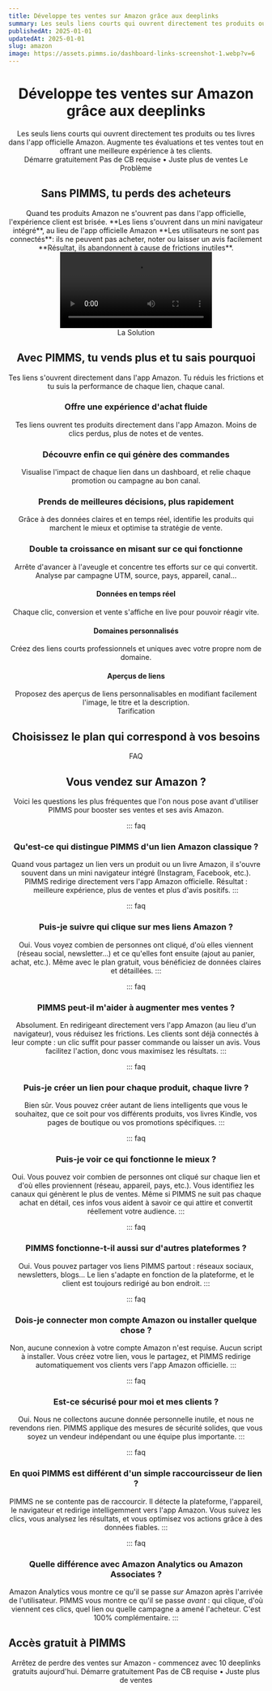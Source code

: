 ```yaml
---
title: Développe tes ventes sur Amazon grâce aux deeplinks
summary: Les seuls liens courts qui ouvrent directement tes produits ou tes livres dans l'app officielle Amazon. Augmente tes évaluations et tes ventes tout en offrant une meilleure expérience à tes clients.
publishedAt: 2025-01-01
updatedAt: 2025-01-01
slug: amazon
image: https://assets.pimms.io/dashboard-links-screenshot-1.webp?v=6
---
```


<Header />

<Slide size="xs">
  <Avatars />
  <Hero>
    <H1>Développe tes ventes sur Amazon grâce aux <Primary>deeplinks</Primary></H1>
    <Summary>Les seuls liens courts qui ouvrent directement tes produits ou tes livres dans l'app officielle Amazon. Augmente tes évaluations et tes ventes tout en offrant une meilleure expérience à tes clients.</Summary>
  </Hero>
  <Centered>
    <CtaButton><Fast /> Démarre gratuitement</CtaButton>
    <CtaBottomText>Pas de CB requise • Juste plus de ventes</CtaBottomText>
  </Centered>
  <VideoSlide src="https://player.vimeo.com/video/1069569159?badge=0&playsinline=0" cover="https://assets.pimms.io/video-pimms-intro-fr-preview.mp4?v=3" />
</Slide>

<Slide variant="secondary" id="problem">
  <Centered>
    <Label variant="problem">Le Problème</Label>
    <H2>Sans PIMMS, tu perds des <Primary>acheteurs</Primary></H2>
  </Centered>
  
  <Section variant="card">
    <TwoColumns ratio="2-1">
      <Column span={2} order="text">
        <WithoutPimms />
        <Text size="lg">
          Quand tes produits Amazon ne s'ouvrent pas dans l'app officielle, l'expérience client est brisée.
        </Text>
        <List>
          <Item variant="problem">**Les liens s'ouvrent dans un mini navigateur intégré**, au lieu de l'app officielle Amazon</Item>
          <Item variant="problem">**Les utilisateurs ne sont pas connectés**: ils ne peuvent pas acheter, noter ou laisser un avis facilement</Item>
          <Item variant="problem">**Résultat, ils abandonnent à cause de frictions inutiles**.</Item>
        </List>
      </Column>
      <Column span={1} order="visual">
        <Video src="https://assets.pimms.io/too-many-step-paypal.mp4" />
      </Column>
    </TwoColumns>
  </Section>
</Slide>

<Slide id="top-features">
  <Centered>
    <Label variant="solution">La Solution</Label>
    <H2>Avec PIMMS, tu vends plus et tu sais <Primary>pourquoi</Primary></H2>
    <Text size="lg">Tes liens s'ouvrent directement dans l'app Amazon. Tu réduis les frictions et tu suis la performance de chaque lien, chaque canal.</Text>
  </Centered>

  <Section>
    <TwoColumns ratio="7-5" mobileCard>
      <Column span={7} order="visual">
        <DeeplinkDemo />
      </Column>
      <Column span={5} order="text">
        <H3>Offre une expérience d'achat fluide</H3>
        <Text>Tes liens ouvrent tes produits directement dans l'app Amazon. Moins de clics perdus, plus de notes et de ventes.</Text>
      </Column>
    </TwoColumns>
  </Section>

  <Section>
    <TwoColumns ratio="5-7" mobileCard>
      <Column span={5} order="text">
        <H3>Découvre enfin ce qui génère des commandes</H3>
        <Text>Visualise l'impact de chaque lien dans un dashboard, et relie chaque promotion ou campagne au bon canal.</Text>
      </Column>
      <Column span={7} order="visual">
        <AnalyticsDemo showConversions={false} />
      </Column>
    </TwoColumns>
  </Section>

  <Section>
    <TwoColumns ratio="7-5" mobileCard>
      <Column span={7} order="visual">
        <Referer />
      </Column>
      <Column span={5} order="text">
        <H3>Prends de meilleures décisions, plus rapidement</H3>
        <Text>Grâce à des données claires et en temps réel, identifie les produits qui marchent le mieux et optimise ta stratégie de vente.</Text>
      </Column>
    </TwoColumns>
  </Section>

  <Section>
    <TwoColumns ratio="5-7">
      <Column span={5} order="text">
        <H3>Double ta croissance en misant sur ce qui fonctionne</H3>
        <Text>Arrête d'avancer à l'aveugle et concentre tes efforts sur ce qui convertit. Analyse par campagne UTM, source, pays, appareil, canal...</Text>
      </Column>
      <Column span={7} order="visual">
        <FilterFeature />
      </Column>
    </TwoColumns>
  </Section>

  <Section variant="card">
    <List layout="horizontal">
      <FeatureCard>
        <IconBox icon="zap" />
        <H4>Données en temps réel</H4>
        <Text>Chaque clic, conversion et vente s'affiche en live pour pouvoir réagir vite.</Text>
      </FeatureCard>
      <FeatureCard>
        <IconBox icon="globe" />
        <H4>Domaines personnalisés</H4>
        <Text>Créez des liens courts professionnels et uniques avec votre propre nom de domaine.</Text>
      </FeatureCard>
      <FeatureCard>
        <IconBox icon="share" />
        <H4>Aperçus de liens</H4>
        <Text>Proposez des aperçus de liens personnalisables en modifiant facilement l'image, le titre et la description.</Text>
      </FeatureCard>
    </List>
  </Section>
</Slide>

<Slide variant="secondary" id="pricing">
  <Centered>
    <Label variant="none">Tarification</Label>
    <H2>Choisissez le plan qui correspond à vos besoins</H2>
  </Centered>
  
  <Section>
    <TwoColumns ratio="1-1-1">
      <Column span={1}>
        <LifetimeOfferStarter />
      </Column>
      <Column span={1}>
        <LifetimeOfferPro />
      </Column>
      <Column span={1}>
        <OnDemandOfferBusiness />
      </Column>
    </TwoColumns>
  </Section>
</Slide>

<Slide>
  <Centered>
    <Label variant="none">FAQ</Label>
    <H2>Vous vendez sur Amazon ?</H2>
    <Text size="lg">Voici les questions les plus fréquentes que l'on nous pose avant d'utiliser PIMMS pour booster ses ventes et ses avis Amazon.</Text>
  </Centered>
  
  <Section>

::: faq
### Qu'est-ce qui distingue PIMMS d'un lien Amazon classique ?
Quand vous partagez un lien vers un produit ou un livre Amazon, il s'ouvre souvent dans un mini navigateur intégré (Instagram, Facebook, etc.). PIMMS redirige directement vers l'app Amazon officielle. Résultat : meilleure expérience, plus de ventes et plus d'avis positifs.
:::

::: faq
### Puis-je suivre qui clique sur mes liens Amazon ?
Oui. Vous voyez combien de personnes ont cliqué, d'où elles viennent (réseau social, newsletter…) et ce qu'elles font ensuite (ajout au panier, achat, etc.). Même avec le plan gratuit, vous bénéficiez de données claires et détaillées.
:::

::: faq
### PIMMS peut-il m'aider à augmenter mes ventes ?
Absolument. En redirigeant directement vers l'app Amazon (au lieu d'un navigateur), vous réduisez les frictions. Les clients sont déjà connectés à leur compte : un clic suffit pour passer commande ou laisser un avis. Vous facilitez l'action, donc vous maximisez les résultats.
:::

::: faq
### Puis-je créer un lien pour chaque produit, chaque livre ?
Bien sûr. Vous pouvez créer autant de liens intelligents que vous le souhaitez, que ce soit pour vos différents produits, vos livres Kindle, vos pages de boutique ou vos promotions spécifiques.
:::

::: faq
### Puis-je voir ce qui fonctionne le mieux ?
Oui. Vous pouvez voir combien de personnes ont cliqué sur chaque lien et d'où elles proviennent (réseau, appareil, pays, etc.). Vous identifiez les canaux qui génèrent le plus de ventes. Même si PIMMS ne suit pas chaque achat en détail, ces infos vous aident à savoir ce qui attire et convertit réellement votre audience.
:::

::: faq
### PIMMS fonctionne-t-il aussi sur d'autres plateformes ?
Oui. Vous pouvez partager vos liens PIMMS partout : réseaux sociaux, newsletters, blogs... Le lien s'adapte en fonction de la plateforme, et le client est toujours redirigé au bon endroit.
:::

::: faq
### Dois-je connecter mon compte Amazon ou installer quelque chose ?
Non, aucune connexion à votre compte Amazon n'est requise. Aucun script à installer. Vous créez votre lien, vous le partagez, et PIMMS redirige automatiquement vos clients vers l'app Amazon officielle.
:::

::: faq
### Est-ce sécurisé pour moi et mes clients ?
Oui. Nous ne collectons aucune donnée personnelle inutile, et nous ne revendons rien. PIMMS applique des mesures de sécurité solides, que vous soyez un vendeur indépendant ou une équipe plus importante.
:::

::: faq
### En quoi PIMMS est différent d'un simple raccourcisseur de lien ?
PIMMS ne se contente pas de raccourcir. Il détecte la plateforme, l'appareil, le navigateur et redirige intelligemment vers l'app Amazon. Vous suivez les clics, vous analysez les résultats, et vous optimisez vos actions grâce à des données fiables.
:::

::: faq
### Quelle différence avec Amazon Analytics ou Amazon Associates ?
Amazon Analytics vous montre ce qu'il se passe *sur* Amazon après l'arrivée de l'utilisateur. PIMMS vous montre ce qu'il se passe *avant* : qui clique, d'où viennent ces clics, quel lien ou quelle campagne a amené l'acheteur. C'est 100% complémentaire.
:::

  </Section>
</Slide>

<Slide variant="accent" id="free">
  <Section variant="card">
    <TwoColumns ratio="1-1">
      <Column span={1} order="text">
        <H2 align="left">Accès gratuit à PIMMS</H2>
        <Text size="lg">Arrêtez de perdre des ventes sur Amazon - commencez avec 10 deeplinks gratuits aujourd'hui.</Text>
        <CtaButton><Fast /> Démarre gratuitement</CtaButton>
        <CtaBottomText>Pas de CB requise • Juste plus de ventes</CtaBottomText>
      </Column>
      <Column span={1} order="text">
        <BouncingImages />
      </Column>
    </TwoColumns>
  </Section>
</Slide>

<Footer /> 